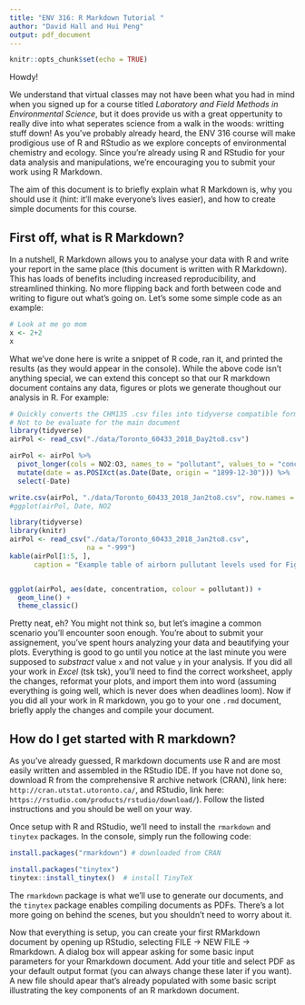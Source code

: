```yaml
---
title: "ENV 316: R Markdown Tutorial "
author: "David Hall and Hui Peng"
output: pdf_document
---
```


```r
knitr::opts_chunk$set(echo = TRUE)
```

Howdy!

We understand that virtual classes may not have been what you had in mind when you signed up for a course titled *Laboratory and Field Methods in Environmental Science*, but it does provide us with a great oppertunity to really dive into what seperates science from a walk in the woods: writting stuff down! As you've probably already heard, the ENV 316 course will make prodigious use of R and RStudio as we explore concepts of environmental chemistry and ecology. Since you're already using R and RStudio for your data analysis and manipulations, we're encouraging you to submit your work using R Markdown. 

The aim of this document is to briefly explain what R Markdown is, why you should use it (hint: it'll make everyone's lives easier), and how to create simple documents for this course. 

## First off, what is R Markdown? 

In a nutshell, R Markdown allows you to analyse your data with R and write your report in the same place (this document is written with R Markdown). This has loads of benefits including increased reproducibility, and streamlined thinking. No more flipping back and forth between code and writing to figure out what's going on. Let's some some simple code as an example: 

```r
# Look at me go mom
x <- 2+2
x
```

What we've done here is write a snippet of R code, ran it, and printed the results (as they would appear in the console). While the above code isn't anything special, we can extend this concept so that our R markdown document contains any data, figures or plots we generate thoughout our analysis in R. For example: 

```r
# Quickly converts the CHM135 .csv files into tidyverse compatible format. 
# Not to be evaluate for the main document
library(tidyverse)
airPol <- read_csv("./data/Toronto_60433_2018_Day2to8.csv")

airPol <- airPol %>%
  pivot_longer(cols = NO2:O3, names_to = "pollutant", values_to = "concentration") %>%
  mutate(date = as.POSIXct(as.Date(Date, origin = "1899-12-30"))) %>%
  select(-Date)

write.csv(airPol, "./data/Toronto_60433_2018_Jan2to8.csv", row.names = FALSE)
#ggplot(airPol, Date, NO2

```

```r
library(tidyverse) 
library(knitr)
airPol <- read_csv("./data/Toronto_60433_2018_Jan2to8.csv",
                   na = "-999")
kable(airPol[1:5, ], 
      caption = "Example table of airborn pullutant levels used for Figure 1.")


ggplot(airPol, aes(date, concentration, colour = pollutant)) +
  geom_line() +
  theme_classic()
```

Pretty neat, eh? You might not think so, but let's imagine a common scenario you'll encounter soon enough. You're about to submit your assignement, you've spent hours analyzing your data and beautifying your plots. Everything is good to go until you notice at the last minute you were supposed to *substract* value `x` and not value `y` in your analysis. If you did all your work in *Excel* (tsk tsk), you'll need to find the correct worksheet, apply the changes, reformat your plots, and import them into word (assuming everything is going well, which is never does when deadlines loom). Now if you did all your work in R markdown, you go to your one `.rmd` document, briefly apply the changes and compile your document.  

## How do I get started with R markdown?

As you've already guessed, R markdown documents use R and are most easily written and assembled in the RStudio IDE. If you have not done so, download R from the comprehensive R archive network (CRAN), link here: `http://cran.utstat.utoronto.ca/`, and RStudio, link here: `https://rstudio.com/products/rstudio/download/`). Follow the listed instructions and you should be well on your way. 

Once setup with R and RStudio, we'll need to install the `rmarkdown` and `tinytex` packages. In the console, simply run the following code:

```r
install.packages("rmarkdown") # downloaded from CRAN

install.packages("tinytex")
tinytex::install_tinytex()  # install TinyTeX

```

The `rmarkdown` package is what we'll use to generate our documents, and the `tinytex` package enables compiling documents as PDFs. There's a lot more going on behind the scenes, but you shouldn't need to worry about it. 

Now that everything is setup, you can create your first RMarkdown document by opening up RStudio, selecting FILE -> NEW FILE -> Rmarkdown. A dialog box will appear asking for some basic input parameters for your Rmarkdown document. Add your title and select PDF as your default output format (you can always change these later if you want). A new file should apear that's already populated with some basic script illustrating the key components of an R markdown document. 

